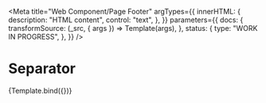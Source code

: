 <!--
@license EUPL-1.2
Copyright (c) 2021 Robbert Broersma
-->


<Meta
  title="Web Component/Page Footer"
  argTypes={{
    innerHTML: {
      description: "HTML content",
      control: "text",
    },
  }}
  parameters={{
    docs: {
      transformSource: (_src, { args }) => Template(args),
    },
    status: {
      type: "WORK IN PROGRESS",
    },
  }}
/>

# Separator

<Canvas>
  <Story
    name="Page Footer"
    args={{
      innerHTML: "Footer content",
    }}
  >
    {Template.bind({})}
  </Story>
</Canvas>

<ArgsTable story="Page Footer" />
